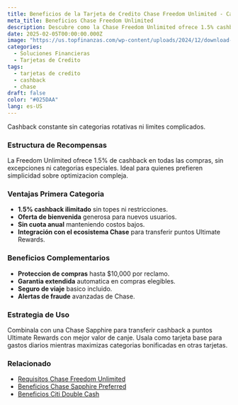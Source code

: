 ```yaml
---
title: Beneficios de la Tarjeta de Credito Chase Freedom Unlimited - Cashback Ilimitado y Mas
meta_title: Beneficios Chase Freedom Unlimited
description: Descubre como la Chase Freedom Unlimited ofrece 1.5% cashback en todas las compras sin limites, mas beneficios adicionales para maximizar tus recompensas.
date: 2025-02-05T00:00:00.000Z
image: "https://us.topfinanzas.com/wp-content/uploads/2024/12/download-18.webp"
categories:
  - Soluciones Financieras
  - Tarjetas de Credito
tags:
  - tarjetas de credito
  - cashback
  - chase
draft: false
color: "#025DAA"
lang: es-US
---
```


Cashback constante sin categorias rotativas ni limites complicados.

### Estructura de Recompensas

La Freedom Unlimited ofrece 1.5% de cashback en todas las compras, sin excepciones ni categorias especiales. Ideal para quienes prefieren simplicidad sobre optimizacion compleja.

### Ventajas Primera Categoria

- **1.5% cashback ilimitado** sin topes ni restricciones.
- **Oferta de bienvenida** generosa para nuevos usuarios.
- **Sin cuota anual** manteniendo costos bajos.
- **Integración con el ecosistema Chase** para transferir puntos Ultimate Rewards.

### Beneficios Complementarios

- **Proteccion de compras** hasta $10,000 por reclamo.
- **Garantia extendida** automatica en compras elegibles.
- **Seguro de viaje** basico incluido.
- **Alertas de fraude** avanzadas de Chase.

<AdZone id="us_site_4" />

### Estrategia de Uso

Combinala con una Chase Sapphire para transferir cashback a puntos Ultimate Rewards con mejor valor de canje. Usala como tarjeta base para gastos diarios mientras maximizas categorias bonificadas en otras tarjetas.

### Relacionado

- [Requisitos Chase Freedom Unlimited](/soluciones-financieras/requisitos-de-la-tarjeta-de-credito-chase-freedom-unlimited-guia-de-elegibilidad)
- [Beneficios Chase Sapphire Preferred](/soluciones-financieras/beneficios-de-la-tarjeta-de-credito-chase-sapphire-preferred-viajes-y-comida)
- [Beneficios Citi Double Cash](/soluciones-financieras/beneficios-de-la-tarjeta-de-credito-citi-double-cash-2-cashback-en-todas-tus-compras)
